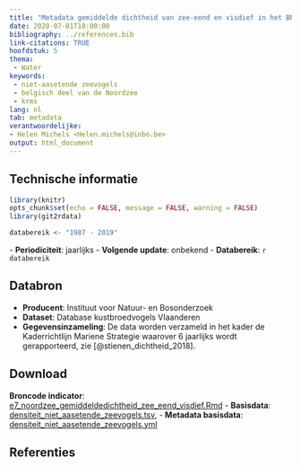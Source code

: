 ```yaml
---
title: "Metadata gemiddelde dichtheid van zee-eend en visdief in het BNZ"
date: 2020-07-01T10:00:00
bibliography: ../references.bib
link-citations: TRUE
hoofdstuk: 5
thema:
 - Water
keywords:
 - niet-aasetende zeevogels
 - belgisch deel van de Noordzee
 - krms
lang: nl
tab: metadata
verantwoordelijke:
- Helen Michels <Helen.michels@inbo.be>
output: html_document
---
```

## Technische informatie

```r
library(knitr)
opts_chunk$set(echo = FALSE, message = FALSE, warning = FALSE)
library(git2rdata)
```

```r
databereik <- "1987 - 2019"
```
\- **Periodiciteit**: jaarlijks
\- **Volgende update**: onbekend
\- **Databereik**: `r databereik`

## Databron

- **Producent**: Instituut voor Natuur- en Bosonderzoek
- **Dataset**: Database kustbroedvogels Vlaanderen
- **Gegevensinzameling**: De data worden verzameld in het kader de Kaderrichtlijn Mariene Strategie waarover 6 jaarlijks wordt gerapporteerd, zie [@stienen_dichtheid_2018]. 

## Download

**Broncode indicator**: [e7_noordzee_gemiddeldedichtheid_zee_eend_visdief.Rmd](../e7_noordzee_gemiddeldedichtheid_zee_eend_visdief/e7_noordzee_gemiddeldedichtheid_zee_eend_visdief.Rmd)
- **Basisdata**: [densiteit_niet_aasetende_zeevogels.tsv](../e7_noordzee_gemiddeldedichtheid_zee_eend_visdief/densiteit_niet_aasetende_zeevogels.tsv), 
- **Metadata basisdata**: [densiteit_niet_aasetende_zeevogels.yml](../e7_noordzee_gemiddeldedichtheid_zee_eend_visdief/densiteit_niet_aasetende_zeevogels.yml)

## Referenties
